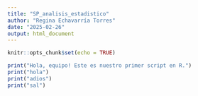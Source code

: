 ```yaml
---
title: "SP_analisis_estadistico"
author: "Regina Echavarría Torres"
date: "2025-02-26"
output: html_document
---
```


```r
knitr::opts_chunk$set(echo = TRUE)

print("Hola, equipo! Este es nuestro primer script en R.")
print("hola")
print("adios")
print("sal")
```


